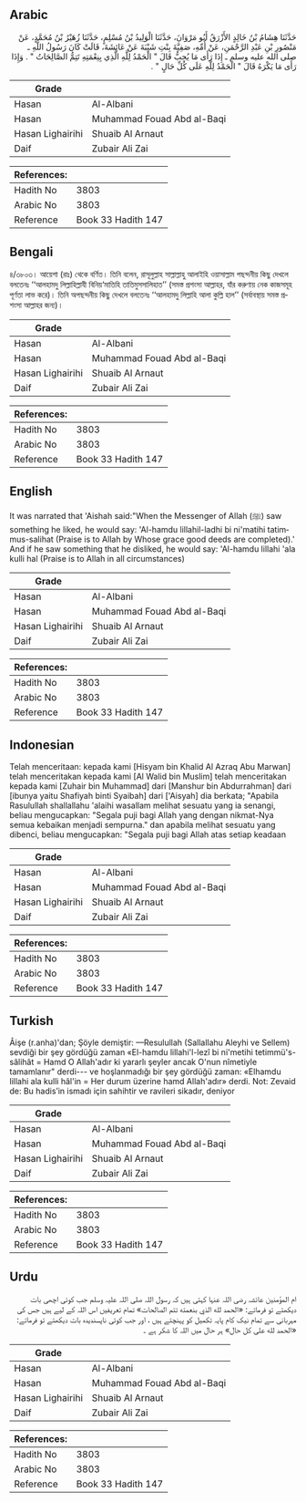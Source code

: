 ## Arabic


<div dir="rtl" lang="ar" style={{fontSize:'larger',backgroundColor:'#f8f9fa',padding:20}}>
حَدَّثَنَا هِشَامُ بْنُ خَالِدٍ الأَزْرَقُ أَبُو مَرْوَانَ، حَدَّثَنَا الْوَلِيدُ بْنُ مُسْلِمٍ، حَدَّثَنَا زُهَيْرُ بْنُ مُحَمَّدٍ، عَنْ مَنْصُورِ بْنِ عَبْدِ الرَّحْمَنِ، عَنْ أُمِّهِ، صَفِيَّةَ بِنْتِ شَيْبَةَ عَنْ عَائِشَةَ، قَالَتْ كَانَ رَسُولُ اللَّهِ ـ صلى الله عليه وسلم ـ إِذَا رَأَى مَا يُحِبُّ قَالَ ‏"‏ الْحَمْدُ لِلَّهِ الَّذِي بِنِعْمَتِهِ تَتِمُّ الصَّالِحَاتُ ‏"‏ ‏.‏ وَإِذَا رَأَى مَا يَكْرَهُ قَالَ ‏"‏ الْحَمْدُ لِلَّهِ عَلَى كُلِّ حَالٍ ‏"‏ ‏.‏
</div>
<div style={{backgroundColor:'#f8f9fa',padding:20, marginBottom: 10}}><table> <thead> <tr> <th>Grade</th> <th></th> </tr> </thead> <tbody> <tr><td>Hasan</td><td>Al-Albani</td></tr><tr><td>Hasan</td><td>Muhammad Fouad Abd al-Baqi</td></tr><tr><td>Hasan Lighairihi</td><td>Shuaib Al Arnaut</td></tr><tr><td>Daif</td><td>Zubair Ali Zai</td></tr></tbody></table><table> <thead> <tr> <th>References:</th> <th></th> </tr> </thead> <tbody><tr><td>Hadith No</td><td>3803</td></tr><tr><td>Arabic No</td><td>3803</td></tr><tr><td>Reference</td><td>Book 33 Hadith 147</td></tr></tbody></table></div>

## Bengali


<div dir="ltr" lang="bn" style={{fontSize:'larger',backgroundColor:'#f8f9fa',padding:20}}>
৪/৩৮০৩। আয়েশা (রাঃ) থেকে বর্ণিত। তিনি বলেন, রাসূলুল্লাহ সাল্লাল্লাহু আলাইহি ওয়াসাল্লাম পছন্দনীয় কিছু দেখলে বলতেনঃ ‘‘আলহামদু লিল্লাহিল্লাযী বিনিয়‘মাতিহি তাতিমুসসালিহাত’’ (সমস্ত প্রশংসা আল্লাহর, যাঁর করুণায় নেক কাজসমূহ পূর্ণতা লাভ করে)। তিনি অপছন্দনীয় কিছু দেখলে বলতেনঃ ‘‘আলহামদু লিল্লাহি আলা কুল্লি হাল’’ (সর্বাবস্থায় সমস্ত প্রশংসা আল্লাহর জন্য)।
</div>
<div style={{backgroundColor:'#f8f9fa',padding:20, marginBottom: 10}}><table> <thead> <tr> <th>Grade</th> <th></th> </tr> </thead> <tbody> <tr><td>Hasan</td><td>Al-Albani</td></tr><tr><td>Hasan</td><td>Muhammad Fouad Abd al-Baqi</td></tr><tr><td>Hasan Lighairihi</td><td>Shuaib Al Arnaut</td></tr><tr><td>Daif</td><td>Zubair Ali Zai</td></tr></tbody></table><table> <thead> <tr> <th>References:</th> <th></th> </tr> </thead> <tbody><tr><td>Hadith No</td><td>3803</td></tr><tr><td>Arabic No</td><td>3803</td></tr><tr><td>Reference</td><td>Book 33 Hadith 147</td></tr></tbody></table></div>

## English


<div dir="ltr" lang="en" style={{fontSize:'larger',backgroundColor:'#f8f9fa',padding:20}}>
It was narrated that 'Aishah said:"When the Messenger of Allah (ﷺ) saw something he liked, he would say: 'Al-hamdu lillahil-ladhi bi ni'matihi tatimmus-salihat (Praise is to Allah by Whose grace good deeds are completed).' And if he saw something that he disliked, he would say: 'Al-hamdu lillahi 'ala kulli hal (Praise is to Allah in all circumstances)
</div>
<div style={{backgroundColor:'#f8f9fa',padding:20, marginBottom: 10}}><table> <thead> <tr> <th>Grade</th> <th></th> </tr> </thead> <tbody> <tr><td>Hasan</td><td>Al-Albani</td></tr><tr><td>Hasan</td><td>Muhammad Fouad Abd al-Baqi</td></tr><tr><td>Hasan Lighairihi</td><td>Shuaib Al Arnaut</td></tr><tr><td>Daif</td><td>Zubair Ali Zai</td></tr></tbody></table><table> <thead> <tr> <th>References:</th> <th></th> </tr> </thead> <tbody><tr><td>Hadith No</td><td>3803</td></tr><tr><td>Arabic No</td><td>3803</td></tr><tr><td>Reference</td><td>Book 33 Hadith 147</td></tr></tbody></table></div>

## Indonesian


<div dir="ltr" lang="id" style={{fontSize:'larger',backgroundColor:'#f8f9fa',padding:20}}>
Telah menceritaan: kepada kami [Hisyam bin Khalid Al Azraq Abu Marwan] telah menceritakan kepada kami [Al Walid bin Muslim] telah menceritakan kepada kami [Zuhair bin Muhammad] dari [Manshur bin Abdurrahman] dari [ibunya yaitu Shafiyah binti Syaibah] dari ['Aisyah] dia berkata; "Apabila Rasulullah shallallahu 'alaihi wasallam melihat sesuatu yang ia senangi, beliau mengucapkan: "Segala puji bagi Allah yang dengan nikmat-Nya semua kebaikan menjadi sempurna." dan apabila melihat sesuatu yang dibenci, beliau mengucapkan: "Segala puji bagi Allah atas setiap keadaan
</div>
<div style={{backgroundColor:'#f8f9fa',padding:20, marginBottom: 10}}><table> <thead> <tr> <th>Grade</th> <th></th> </tr> </thead> <tbody> <tr><td>Hasan</td><td>Al-Albani</td></tr><tr><td>Hasan</td><td>Muhammad Fouad Abd al-Baqi</td></tr><tr><td>Hasan Lighairihi</td><td>Shuaib Al Arnaut</td></tr><tr><td>Daif</td><td>Zubair Ali Zai</td></tr></tbody></table><table> <thead> <tr> <th>References:</th> <th></th> </tr> </thead> <tbody><tr><td>Hadith No</td><td>3803</td></tr><tr><td>Arabic No</td><td>3803</td></tr><tr><td>Reference</td><td>Book 33 Hadith 147</td></tr></tbody></table></div>

## Turkish


<div dir="ltr" lang="tr" style={{fontSize:'larger',backgroundColor:'#f8f9fa',padding:20}}>
Âişe (r.anha)'dan; Şöyle demiştir: —Resulullah (Sallallahu Aleyhi ve Sellem) sevdiği bir şey gördüğü zaman «El-hamdu lillahi'l-lezî bi ni'metihi tetimmü's-sâlihât = Hamd O Allah'adır ki yararlı şeyler ancak O'nun nîmetiyle tamamlanır" derdi--- ve hoşlanmadığı bir şey gördüğü zaman: «Elhamdu lillahi ala kulli hâl'in = Her durum üzerine hamd Allah'adır» derdi. Not: Zevaid de: Bu hadis’in ismadı için sahihtir ve ravileri sikadır, deniyor
</div>
<div style={{backgroundColor:'#f8f9fa',padding:20, marginBottom: 10}}><table> <thead> <tr> <th>Grade</th> <th></th> </tr> </thead> <tbody> <tr><td>Hasan</td><td>Al-Albani</td></tr><tr><td>Hasan</td><td>Muhammad Fouad Abd al-Baqi</td></tr><tr><td>Hasan Lighairihi</td><td>Shuaib Al Arnaut</td></tr><tr><td>Daif</td><td>Zubair Ali Zai</td></tr></tbody></table><table> <thead> <tr> <th>References:</th> <th></th> </tr> </thead> <tbody><tr><td>Hadith No</td><td>3803</td></tr><tr><td>Arabic No</td><td>3803</td></tr><tr><td>Reference</td><td>Book 33 Hadith 147</td></tr></tbody></table></div>

## Urdu


<div dir="rtl" lang="ur" style={{fontSize:'larger',backgroundColor:'#f8f9fa',padding:20}}>
ام المؤمنین عائشہ رضی اللہ عنہا کہتی ہیں کہ رسول اللہ صلی اللہ علیہ وسلم جب کوئی اچھی بات دیکھتے تو فرماتے: «الحمد لله الذي بنعمته تتم الصالحات» تمام تعریفیں اس اللہ کے لیے ہیں جس کی مہربانی سے تمام نیک کام پایہ تکمیل کو پہنچتے ہیں ، اور جب کوئی ناپسندیدہ بات دیکھتے تو فرماتے: «الحمد لله على كل حال» ہر حال میں اللہ کا شکر ہے ۔
</div>
<div style={{backgroundColor:'#f8f9fa',padding:20, marginBottom: 10}}><table> <thead> <tr> <th>Grade</th> <th></th> </tr> </thead> <tbody> <tr><td>Hasan</td><td>Al-Albani</td></tr><tr><td>Hasan</td><td>Muhammad Fouad Abd al-Baqi</td></tr><tr><td>Hasan Lighairihi</td><td>Shuaib Al Arnaut</td></tr><tr><td>Daif</td><td>Zubair Ali Zai</td></tr></tbody></table><table> <thead> <tr> <th>References:</th> <th></th> </tr> </thead> <tbody><tr><td>Hadith No</td><td>3803</td></tr><tr><td>Arabic No</td><td>3803</td></tr><tr><td>Reference</td><td>Book 33 Hadith 147</td></tr></tbody></table></div>